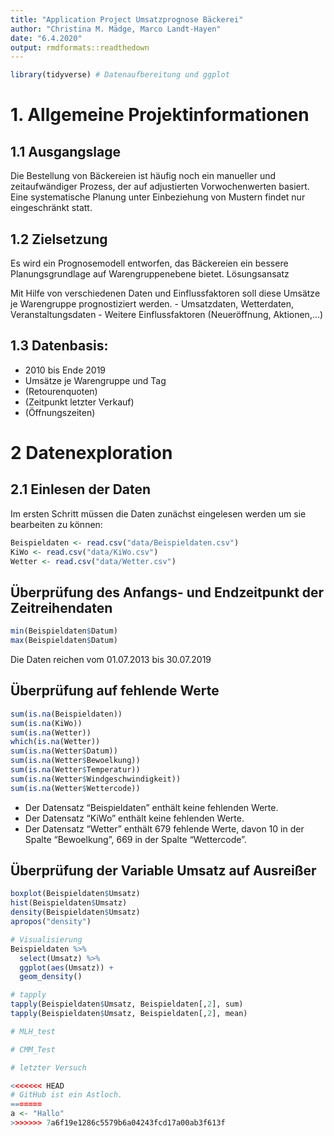```yaml
---
title: "Application Project Umsatzprognose Bäckerei"
author: "Christina M. Mädge, Marco Landt-Hayen"
date: "6.4.2020"
output: rmdformats::readthedown
---
```


```r
library(tidyverse) # Datenaufbereitung und ggplot
```

# 1. Allgemeine Projektinformationen

## 1.1 Ausgangslage
Die Bestellung von Bäckereien ist häufig noch ein manueller und zeitaufwändiger Prozess, der auf adjustierten Vorwochenwerten basiert. Eine systematische Planung unter Einbeziehung von Mustern findet nur eingeschränkt statt.

## 1.2 Zielsetzung 
Es wird ein Prognosemodell entworfen, das Bäckereien ein bessere Planungsgrundlage auf Warengruppenebene bietet. 
Lösungsansatz

Mit Hilfe von verschiedenen Daten und Einflussfaktoren soll diese Umsätze je Warengruppe prognostiziert werden. 
-	Umsatzdaten, Wetterdaten, Veranstaltungsdaten
-	Weitere Einflussfaktoren (Neueröffnung, Aktionen,…)

## 1.3 Datenbasis:
-	2010 bis Ende 2019
-	Umsätze je Warengruppe und Tag
-	(Retourenquoten)
-	(Zeitpunkt letzter Verkauf)
-	(Öffnungszeiten)


# 2 Datenexploration

## 2.1 Einlesen der Daten

Im ersten Schritt müssen die Daten zunächst eingelesen werden um sie bearbeiten zu können:
```r
Beispieldaten <- read.csv("data/Beispieldaten.csv")
KiWo <- read.csv("data/KiWo.csv")
Wetter <- read.csv("data/Wetter.csv")
```

## Überprüfung des Anfangs- und Endzeitpunkt der Zeitreihendaten
```r
min(Beispieldaten$Datum)
max(Beispieldaten$Datum)
```

Die Daten reichen vom 01.07.2013 bis 30.07.2019

## Überprüfung auf fehlende Werte
```r
sum(is.na(Beispieldaten))
sum(is.na(KiWo))
sum(is.na(Wetter))
which(is.na(Wetter))
sum(is.na(Wetter$Datum))
sum(is.na(Wetter$Bewoelkung))
sum(is.na(Wetter$Temperatur))
sum(is.na(Wetter$Windgeschwindigkeit))
sum(is.na(Wetter$Wettercode))
```

* Der Datensatz "Beispieldaten" enthält keine fehlenden Werte.
* Der Datensatz "KiWo" enthält keine fehlenden Werte.
* Der Datensatz "Wetter" enthält 679 fehlende Werte, davon 10 in der Spalte "Bewoelkung", 669 in der Spalte "Wettercode".

## Überprüfung der Variable Umsatz auf Ausreißer
```r
boxplot(Beispieldaten$Umsatz)
hist(Beispieldaten$Umsatz)
density(Beispieldaten$Umsatz)
apropos("density")

# Visualisierung
Beispieldaten %>% 
  select(Umsatz) %>% 
  ggplot(aes(Umsatz)) +
  geom_density()

# tapply
tapply(Beispieldaten$Umsatz, Beispieldaten[,2], sum)
tapply(Beispieldaten$Umsatz, Beispieldaten[,2], mean)
```

```r
# MLH_test
```

```r
# CMM_Test
```

```r
# letzter Versuch
```

```r
<<<<<<< HEAD
# GitHub ist ein Astloch.
=======
a <- "Hallo"
>>>>>>> 7a6f19e1286c5579b6a04243fcd17a00ab3f613f
```


